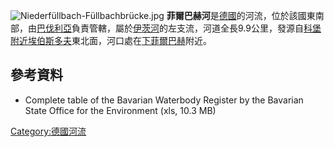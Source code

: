 {{No footnotes|time=2020-12-06T04:13:32+00:00}}
{{Coord|50|13|10|N|10|58|56|E|display=title}}
[[Image:Niederfüllbach-Füllbachbrücke.jpg|right]]
'''菲爾巴赫河'''是[[德國|德國]]的河流，位於該國東南部，由[[巴伐利亞|巴伐利亞]]負責管轄，屬於[[伊茨河|伊茨河]]的左支流，河道全長9.9公里，發源自[[科堡附近埃伯斯多夫|科堡附近埃伯斯多夫]]東北面，河口處在[[下菲爾巴赫|下菲爾巴赫]]附近。

==參考資料==
* Complete table of the Bavarian Waterbody Register by the Bavarian State Office for the Environment (xls, 10.3 MB)

{{Germany-geo-stub}}
[[Category:德國河流|Category:德國河流]]
